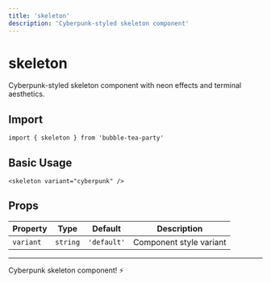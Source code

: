 ```yaml
---
title: 'skeleton'
description: 'Cyberpunk-styled skeleton component'
---
```


# skeleton

Cyberpunk-styled skeleton component with neon effects and terminal aesthetics.

## Import

```svelte
import { skeleton } from 'bubble-tea-party'
```

## Basic Usage

```svelte
<skeleton variant="cyberpunk" />
```

## Props

| Property | Type | Default | Description |
|----------|------|---------|-------------|
| `variant` | `string` | `'default'` | Component style variant |

---

Cyberpunk skeleton component! ⚡

